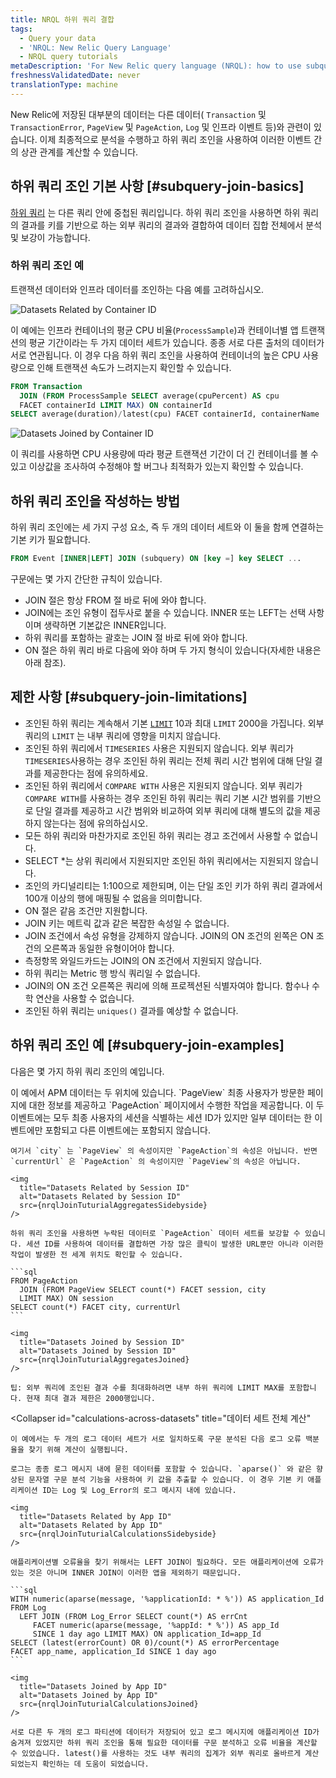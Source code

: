 ```yaml
---
title: NRQL 하위 쿼리 결합
tags:
  - Query your data
  - 'NRQL: New Relic Query Language'
  - NRQL query tutorials
metaDescription: 'For New Relic query language (NRQL): how to use subquery joins.'
freshnessValidatedDate: never
translationType: machine
---
```








New Relic에 저장된 대부분의 데이터는 다른 데이터( `Transaction` 및 `TransactionError`, `PageView` 및 `PageAction`, `Log` 및 인프라 이벤트 등)와 관련이 있습니다. 이제 최종적으로 분석을 수행하고 하위 쿼리 조인을 사용하여 이러한 이벤트 간의 상관 관계를 계산할 수 있습니다.

## 하위 쿼리 조인 기본 사항 [#subquery-join-basics]

[하위 쿼리](/docs/query-your-data/nrql-new-relic-query-language/get-started/subqueries-in-nrql) 는 다른 쿼리 안에 중첩된 쿼리입니다. 하위 쿼리 조인을 사용하면 하위 쿼리의 결과를 키를 기반으로 하는 외부 쿼리의 결과와 결합하여 데이터 집합 전체에서 분석 및 보강이 가능합니다.

### 하위 쿼리 조인 예

트랜잭션 데이터와 인프라 데이터를 조인하는 다음 예를 고려하십시오.

<img
  title="Datasets related by container ID"
  alt="Datasets Related by Container ID"
  src={nrqlJoinTuturialRowsSidebyside}
/>

이 예에는 인프라 컨테이너의 평균 CPU 비율(`ProcessSample`)과 컨테이너별 앱 트랜잭션의 평균 기간이라는 두 가지 데이터 세트가 있습니다. 종종 서로 다른 출처의 데이터가 서로 연관됩니다. 이 경우 다음 하위 쿼리 조인을 사용하여 컨테이너의 높은 CPU 사용량으로 인해 트랜잭션 속도가 느려지는지 확인할 수 있습니다.

```sql
FROM Transaction
  JOIN (FROM ProcessSample SELECT average(cpuPercent) AS cpu
  FACET containerId LIMIT MAX) ON containerId
SELECT average(duration)/latest(cpu) FACET containerId, containerName
```

<img
  title="Datasets Joined by Container ID"
  alt="Datasets Joined by Container ID"
  src={nrqlJoinTuturialRowsJoined}
/>

이 쿼리를 사용하면 CPU 사용량에 따라 평균 트랜잭션 기간이 더 긴 컨테이너를 볼 수 있고 이상값을 조사하여 수정해야 할 버그나 최적화가 있는지 확인할 수 있습니다.

## 하위 쿼리 조인을 작성하는 방법

하위 쿼리 조인에는 세 가지 구성 요소, 즉 두 개의 데이터 세트와 이 둘을 함께 연결하는 기본 키가 필요합니다.

```sql
FROM Event [INNER|LEFT] JOIN (subquery) ON [key =] key SELECT ...
```

구문에는 몇 가지 간단한 규칙이 있습니다.

* JOIN 절은 항상 FROM 절 바로 뒤에 와야 합니다.
* JOIN에는 조인 유형이 접두사로 붙을 수 있습니다. INNER 또는 LEFT는 선택 사항이며 생략하면 기본값은 INNER입니다.
* 하위 쿼리를 포함하는 괄호는 JOIN 절 바로 뒤에 와야 합니다.
* ON 절은 하위 쿼리 바로 다음에 와야 하며 두 가지 형식이 있습니다(자세한 내용은 아래 참조).

## 제한 사항 [#subquery-join-limitations]

* 조인된 하위 쿼리는 계속해서 기본 [`LIMIT`](#sel-limit) 10과 최대 `LIMIT` 2000을 가집니다. 외부 쿼리의 `LIMIT` 는 내부 쿼리에 영향을 미치지 않습니다.
* 조인된 하위 쿼리에서 `TIMESERIES` 사용은 지원되지 않습니다. 외부 쿼리가 `TIMESERIES`사용하는 경우 조인된 하위 쿼리는 전체 쿼리 시간 범위에 대해 단일 결과를 제공한다는 점에 유의하세요.
* 조인된 하위 쿼리에서 `COMPARE WITH` 사용은 지원되지 않습니다. 외부 쿼리가 `COMPARE WITH`를 사용하는 경우 조인된 하위 쿼리는 쿼리 기본 시간 범위를 기반으로 단일 결과를 제공하고 시간 범위와 비교하여 외부 쿼리에 대해 별도의 값을 제공하지 않는다는 점에 유의하십시오.
* 모든 하위 쿼리와 마찬가지로 조인된 하위 쿼리는 경고 조건에서 사용할 수 없습니다.
* SELECT \*는 상위 쿼리에서 지원되지만 조인된 하위 쿼리에서는 지원되지 않습니다.
* 조인의 카디널리티는 1:100으로 제한되며, 이는 단일 조인 키가 하위 쿼리 결과에서 100개 이상의 행에 매핑될 수 없음을 의미합니다.
* ON 절은 같음 조건만 지원합니다.
* JOIN 키는 메트릭 값과 같은 복잡한 속성일 수 없습니다.
* JOIN 조건에서 속성 유형을 강제하지 않습니다. JOIN의 ON 조건의 왼쪽은 ON 조건의 오른쪽과 동일한 유형이어야 합니다.
* 측정항목 와일드카드는 JOIN의 ON 조건에서 지원되지 않습니다.
* 하위 쿼리는 Metric 행 방식 쿼리일 수 없습니다.
* JOIN의 ON 조건 오른쪽은 쿼리에 의해 프로젝션된 식별자여야 합니다. 함수나 수학 연산을 사용할 수 없습니다.
* 조인된 하위 쿼리는 `uniques()` 결과를 예상할 수 없습니다.

## 하위 쿼리 조인 예 [#subquery-join-examples]

다음은 몇 가지 하위 쿼리 조인의 예입니다.

<CollapserGroup>
  <Collapser
    id="add-missing-data"
    title="누락된 데이터 추가"
  >
    이 예에서 APM 데이터는 두 위치에 있습니다. `PageView` 최종 사용자가 방문한 페이지에 대한 정보를 제공하고 `PageAction` 페이지에서 수행한 작업을 제공합니다. 이 두 이벤트에는 모두 최종 사용자의 세션을 식별하는 세션 ID가 있지만 일부 데이터는 한 이벤트에만 포함되고 다른 이벤트에는 포함되지 않습니다.

    여기서 `city` 는 `PageView` 의 속성이지만 `PageAction`의 속성은 아닙니다. 반면 `currentUrl` 은 `PageAction` 의 속성이지만 `PageView`의 속성은 아닙니다.

    <img
      title="Datasets Related by Session ID"
      alt="Datasets Related by Session ID"
      src={nrqlJoinTuturialAggregatesSidebyside}
    />

    하위 쿼리 조인을 사용하면 누락된 데이터로 `PageAction` 데이터 세트를 보강할 수 있습니다. 세션 ID를 사용하여 데이터를 결합하면 가장 많은 클릭이 발생한 URL뿐만 아니라 이러한 작업이 발생한 전 세계 위치도 확인할 수 있습니다.

    ```sql
    FROM PageAction
      JOIN (FROM PageView SELECT count(*) FACET session, city
      LIMIT MAX) ON session
    SELECT count(*) FACET city, currentUrl
    ```

    <img
      title="Datasets Joined by Session ID"
      alt="Datasets Joined by Session ID"
      src={nrqlJoinTuturialAggregatesJoined}
    />

    팁: 외부 쿼리에 조인된 결과 수를 최대화하려면 내부 하위 쿼리에 LIMIT MAX를 포함합니다. 현재 최대 결과 제한은 2000행입니다.
  </Collapser>

  <Collapser
    id="calculations-across-datasets"
    title="데이터 세트 전체 계산"
  >
    이 예에서는 두 개의 로그 데이터 세트가 서로 일치하도록 구문 분석된 다음 로그 오류 백분율을 찾기 위해 계산이 실행됩니다.

    로그는 종종 로그 메시지 내에 묻힌 데이터를 포함할 수 있습니다. `aparse()` 와 같은 향상된 문자열 구문 분석 기능을 사용하여 키 값을 추출할 수 있습니다. 이 경우 기본 키 애플리케이션 ID는 Log 및 Log_Error의 로그 메시지 내에 있습니다.

    <img
      title="Datasets Related by App ID"
      alt="Datasets Related by App ID"
      src={nrqlJoinTuturialCalculationsSidebyside}
    />

    애플리케이션별 오류율을 찾기 위해서는 LEFT JOIN이 필요하다. 모든 애플리케이션에 오류가 있는 것은 아니며 INNER JOIN이 이러한 앱을 제외하기 때문입니다.

    ```sql
    WITH numeric(aparse(message, '%applicationId: * %')) AS application_Id
    FROM Log
      LEFT JOIN (FROM Log_Error SELECT count(*) AS errCnt
         FACET numeric(aparse(message, '%appId: * %')) AS app_Id
         SINCE 1 day ago LIMIT MAX) ON application_Id=app_Id
    SELECT (latest(errorCount) OR 0)/count(*) AS errorPercentage
    FACET app_name, application_Id SINCE 1 day ago
    ```

    <img
      title="Datasets Joined by App ID"
      alt="Datasets Joined by App ID"
      src={nrqlJoinTuturialCalculationsJoined}
    />

    서로 다른 두 개의 로그 파티션에 데이터가 저장되어 있고 로그 메시지에 애플리케이션 ID가 숨겨져 있었지만 하위 쿼리 조인을 통해 필요한 데이터를 구문 분석하고 오류 비율을 계산할 수 있었습니다. latest()를 사용하는 것도 내부 쿼리의 집계가 외부 쿼리로 올바르게 계산되었는지 확인하는 데 도움이 되었습니다.
  </Collapser>
</CollapserGroup>